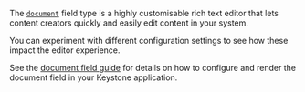 The [`document`](../apis/fields#document) field type is a highly customisable rich text editor that lets content creators quickly and easily edit content in your system.

You can experiment with different configuration settings to see how these impact the editor experience.

See the [document field guide](./document-fields) for details on how to configure and render the document field in your Keystone application.

